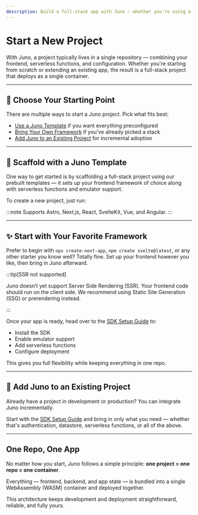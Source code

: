 ```yaml
---
description: Build a full-stack app with Juno — whether you're using a template, starting from scratch, or adding it to an existing project.
---
```


# Start a New Project

With Juno, a project typically lives in a single repository — combining your frontend, serverless functions, and configuration. Whether you're starting from scratch or extending an existing app, the result is a full-stack project that deploys as a single container.

---

## 🧭 Choose Your Starting Point

There are multiple ways to start a Juno project. Pick what fits best:

- [Use a Juno Template](#-scaffold-with-a-juno-template) if you want everything preconfigured
- [Bring Your Own Framework](#-start-with-your-favorite-framework) if you’ve already picked a stack
- [Add Juno to an Existing Project](#-add-juno-to-an-existing-project) for incremental adoption

---

## 🚀 Scaffold with a Juno Template

One way to get started is by scaffolding a full-stack project using our prebuilt templates — it sets up your frontend framework of choice along with serverless functions and emulator support.

To create a new project, just run:


<Bash
  npm="npm create juno@latest"
  yarn="yarn create juno"
  pnpm="pnpm create juno"
/>

:::note
Supports Astro, Next.js, React, SvelteKit, Vue, and Angular.
:::

---

## ✨ Start with Your Favorite Framework

Prefer to begin with `npx create-next-app`, `npm create svelte@latest`, or any other starter you know well? Totally fine. Set up your frontend however you like, then bring in Juno afterward.

:::tip[SSR not supported]

Juno doesn’t yet support Server Side Rendering (SSR). Your frontend code should run on the client side. We recommend using Static Site Generation (SSG) or prerendering instead.

:::

Once your app is ready, head over to the [SDK Setup Guide](./setup-the-sdk.mdx) to:

- Install the SDK
- Enable emulator support
- Add serverless functions
- Configure deployment

This gives you full flexibility while keeping everything in one repo.

---

## 🧩 Add Juno to an Existing Project

Already have a project in development or production? You can integrate Juno incrementally.

Start with the [SDK Setup Guide](./setup-the-sdk.mdx) and bring in only what you need — whether that's authentication, datastore, serverless functions, or all of the above.

---

## One Repo, One App

No matter how you start, Juno follows a simple principle: **one project = one repo = one container**.

Everything — frontend, backend, and app state — is bundled into a single WebAssembly (WASM) container and deployed together.

This architecture keeps development and deployment straightforward, reliable, and fully yours.
